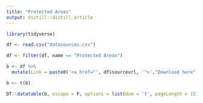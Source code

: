 ```yaml
---
title: "Protected Areas"
output: distill::distill_article
---
```


```r

library(tidyverse)

df <- read.csv("datasources.csv")

df <- filter(df, name == "Protected Areas")

b <- df %>%
  mutate(Link = paste0('<a href="', df$sourceurl, '">',"Download here", '</a>'))

b <- t(b)

DT::datatable(b, escape = F, options = list(dom = 't', pageLength = 15), colnames ="")

```





